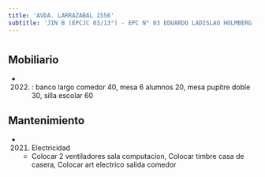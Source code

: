 ```yaml
---
title: 'AVDA. LARRAZABAL 1556'
subtitle: 'JIN B (EPCJC 03/13°) - EPC N° 03 EDUARDO LADISLAO HOLMBERG - ESC. DE MUSICA N° 06'
---
```


#


## Mobiliario

*  (2022) : banco largo comedor 40, mesa 6 alumnos 20, mesa pupitre doble 30, silla escolar 60 





## Mantenimiento

*  (2021) Electricidad 
    + Colocar 2 ventiladores sala computacion, Colocar timbre casa de casera, Colocar art electrico salida comedor



